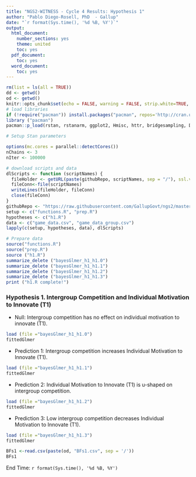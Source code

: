 ---
title: "NGS2-WITNESS - Cycle 4 Results: Hypothesis 1"
author: "Pablo Diego-Rosell, PhD  - Gallup"
date: "`r format(Sys.time(), '%d %B, %Y')`"
output:
  html_document:
    number_sections: yes
    theme: united
    toc: yes
  pdf_document:
    toc: yes
  word_document:
    toc: yes
---

```{r setup, include=FALSE}
rm(list = ls(all = TRUE))
dd <- getwd()
od <- getwd()
knitr::opts_chunk$set(echo = FALSE, warning = FALSE, strip.white=TRUE, tidy=TRUE)
# load libraries
if (!require("pacman")) install.packages("pacman", repos='http://cran.us.r-project.org')
library ("pacman")
pacman::p_load(rstan, rstanarm, ggplot2, Hmisc, httr, bridgesampling, DT, dplyr, bayesplot, knitr, lme4, RCurl, formatR, caret, pROC, formatR, foreach, doParallel, forcats, tidyr, car)

# Setup Stan parameters

options(mc.cores = parallel::detectCores())
nChains <- 3
nIter <- 100000

# download scripts and data
dlScripts <- function (scriptNames) {
  fileHolder <- getURL(paste(githubRepo, scriptNames, sep = "/"), ssl.verifypeer = FALSE)
  fileConn<-file(scriptNames)
  writeLines(fileHolder, fileConn)
  close(fileConn)
}
githubRepo <- "https://raw.githubusercontent.com/GallupGovt/ngs2/master/cycle4/Boomtown/Analysis"
setup <- c("functions.R", "prep.R")
hypotheses <- c("h1.R")
data <- c("game_data.csv", "game_data_group.csv")
lapply(c(setup, hypotheses, data), dlScripts)

# Prepare data
source("functions.R")
source("prep.R")
source ("h1.R")
summarize_delete ("bayesGlmer_h1_h1.0")
summarize_delete ("bayesGlmer_h1_h1.1")
summarize_delete ("bayesGlmer_h1_h1.2")
summarize_delete ("bayesGlmer_h1_h1.3")
print ("h1.R complete!")
```
### Hypothesis 1. Intergroup Competition and Individual Motivation to Innovate (T1)

- Null: Intergroup competition has no effect on individual motivation to innovate (T1).

```{r h1null}
load (file ="bayesGlmer_h1_h1.0")
fittedGlmer
```
- Prediction 1: Intergroup competition increases Individual Motivation to Innovate (T1).

```{r }
load (file ="bayesGlmer_h1_h1.1")
fittedGlmer
```
- Prediction 2: Individual Motivation to Innovate (T1) is u-shaped on intergroup competition.
```{r }
load (file ="bayesGlmer_h1_h1.2")
fittedGlmer
```
- Prediction 3: Low intergroup competition decreases Individual Motivation to Innovate (T1).

```{r }
load (file ="bayesGlmer_h1_h1.3")
fittedGlmer
```

```{r h1BFs}
BFs1 <-read.csv(paste(od, "BFs1.csv", sep = '/'))                      
BFs1
```

End Time: `r format(Sys.time(), '%d %B, %Y')`

<br />
<br />
<br />